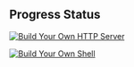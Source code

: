 ## Progress Status

[![Build Your Own HTTP Server](https://backend.codecrafters.io/progress/http-server/77e3bbdd-d5e8-4bd9-9cb5-f3eff4e0e768)](https://app.codecrafters.io/users/HazmanNaim)

[![Build Your Own Shell](https://backend.codecrafters.io/progress/shell/f19b0abf-9b4b-420e-b88b-14272bab3a81)](https://app.codecrafters.io/users/HazmanNaim)
